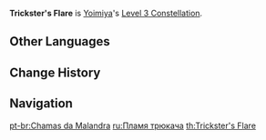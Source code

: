 {{Constellation Infobox
|image       = Constellation Trickster's Flare.png
|description = Increase the Level of [[Niwabi Fire-Dance]] by 3.<br />Maximum upgrade level is 15.
|level       = 3
|character   = Yoimiya
|utility1    = Talent Level Increase
|utility2    = Elemental Skill Level Increase
}}
'''Trickster's Flare''' is [[Yoimiya]]'s [[Level 3 Constellation]].

==Other Languages==
{{Other Languages
|en      = Trickster's Flare
|zhs     = 鼠火戏法
|zhs_rm  = Shǔhuǒ Xìfǎ
|zht     = 鼠火戲法
|zht_rm  = Shǔhuǒ Xìfǎ
|zh_tl   = {{w|Catherine wheel (firework)|Pinwheel}} Magic Trick
|ja      = 鼠花火の手品
|ja_rm   = Nezumi-hanabi no Tejina
|ja_tl   = {{w|Catherine wheel (firework)|Pinwheel}} Magic Trick
|ko      = 쥐불놀이
|ko_rm   = Jwibulnori
|ko_tl   = {{w|Jwibulnori}}
|es      = Llama de la astucia
|es_tl   = Cunning Flame
|fr      = Flammes ingénieuses
|fr_tl   = Ingenious Flames
|ru      = Пламя трюкача
|ru_tl   = 
|th      = Trickster's Flare
|vi      = Ảo Thuật Che Mắt
|vi_tl   = 
|de      = Unruhiges Flackern
|de_tl   = Unruly Flicker
|id      = Trickster's Flare
|pt      = Chamas da Malandra
|pt_tl   = Flames of the Trickster
}}

==Change History==
{{Change History|2.0}}

==Navigation==
{{Talent Navbox|Yoimiya}}
[[pt-br:Chamas da Malandra]]
[[ru:Пламя трюкача]]
[[th:Trickster's Flare]]